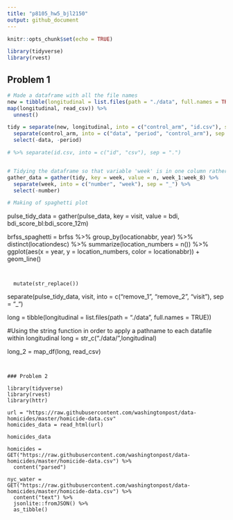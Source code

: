 ```yaml
---
title: "p8105_hw5_bjl2150"
output: github_document
---
```


```r
knitr::opts_chunk$set(echo = TRUE)

library(tidyverse)
library(rvest)
```

## Problem 1
```r
# Made a dataframe with all the file names
new = tibble(longitudinal = list.files(path = "./data", full.names = TRUE),
map(longitudinal, read_csv)) %>%
  unnest()

tidy = separate(new, longitudinal, into = c("control_arm", "id.csv"), sep = "_") %>%
  separate(control_arm, into = c("data", "period", "control_arm"), sep = "/") %>%
  select(-data, -period) 

# %>% separate(id.csv, into = c("id", "csv"), sep = ".")


# Tidying the dataframe so that variable 'week' is in one column rather than spread out.
gather_data = gather(tidy, key = week, value = n, week_1:week_8) %>%
  separate(week, into = c("number", "week"), sep = "_") %>%
  select(-number)

# Making of spaghetti plot

```

  

pulse_tidy_data = gather(pulse_data, key = visit, value = bdi, bdi_score_bl:bdi_score_12m)


brfss_spaghetti = brfss %>%
  group_by(locationabbr, year) %>%
  distinct(locationdesc) %>%
  summarize(location_numbers = n()) %>%
  ggplot(aes(x = year, y = location_numbers, color = locationabbr)) + 
  geom_line() 
```


  mutate(str_replace())
```

separate(pulse_tidy_data, visit, into = c("remove_1", "remove_2", "visit"), sep = "_")


long = tibble(longitudinal = list.files(path = "./data", full.names = TRUE))

#Using the string function in order to apply a pathname to each datafile within longitudinal
long = str_c("./data/",longitudinal)


long_2 = map_df(long, read_csv)

```


### Problem 2

library(tidyverse)
library(rvest)
library(httr)

url = "https://raw.githubusercontent.com/washingtonpost/data-homicides/master/homicide-data.csv"
homicides_data = read_html(url)

homicides_data

homicides = GET("https://raw.githubusercontent.com/washingtonpost/data-homicides/master/homicide-data.csv") %>% 
  content("parsed")

nyc_water = GET("https://raw.githubusercontent.com/washingtonpost/data-homicides/master/homicide-data.csv") %>% 
  content("text") %>%
  jsonlite::fromJSON() %>%
  as_tibble()
```






